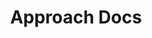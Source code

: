 ---
title: Approach Docs
description: Approach is a modern, fast approach to building websites.
template: splash
hero:
  tagline: Approach is super Approachable
  actions:
    - text: Getting Started
      link: /guides/getting-started
      variant: primary
    - text: Explore the docs
      link: /explore-docs
      icon: right-arrow
---